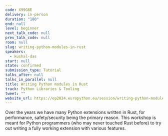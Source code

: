 ```yaml
---
code: X99G8E
delivery: in-person
duration: "180"
end: null
level: beginner
next_talk_code: null
prev_talk_code: null
room: null
slug: writing-python-modules-in-rust
speakers:
  - kushal-das
start: null
state: confirmed
submission_type: Tutorial
talks_after: null
talks_in_parallel: null
title: Writing Python modules in Rust
track: Python Libraries & Tooling
tweet: ""
website_url: https://ep2024.europython.eu/session/writing-python-modules-in-rust
---
```


Over the years we have many Python extensions written in Rust, for performance,
safety/security being the primary reason. This workshop is meant for Python
programmers (who may never touched Rust before) to try out writing a fully
working extension with various features.
